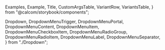 
  Examples,
  Example,
  Title,
  CustomArgsTable,
  VariantRow,
  VariantsTable,
} from "@calcom/storybook/components";

  Dropdown,
  DropdownMenuTrigger,
  DropdownMenuPortal,
  DropdownMenuContent,
  DropdownMenuItem,
  DropdownMenuCheckboxItem,
  DropdownMenuRadioGroup,
  DropdownMenuRadioItem,
  DropdownMenuLabel,
  DropdownMenuSeparator,
} from "./Dropdown";

<Meta title="UI/Form/Dropdown" component={Dropdown} />

<Title title="Dropdown" suffix="Brief" subtitle="Version 2.0 — Last Update: 21 Aug 2023" />

## Definition

`Dropdown` is an element that displays a menu to the user—such as a set of actions or functions.

## Structure

The `Dropdown` component can be used to display a menu to the user.

<CustomArgsTable of={Dropdown} />

### Dropdown components that have arguments:

#### DropdownMenuTrigger

<CustomArgsTable of={DropdownMenuTrigger} />

#### DropdownMenuContent

<CustomArgsTable of={DropdownMenuContent} />

#### DropdownMenuItem

<CustomArgsTable of={DropdownMenuItem} />

#### DropdownMenuSeparator

<CustomArgsTable of={DropdownMenuSeparator} />

## Examples

<Examples title="Dropdown">
  <Example title="Simple">
    <Dropdown>
      <DropdownMenuTrigger>
        <button aria-label="Customise options">Menu</button>
      </DropdownMenuTrigger>
      <DropdownMenuPortal>
        <DropdownMenuContent>
          <DropdownMenuItem>New Tab</DropdownMenuItem>
          <DropdownMenuItem>New Window</DropdownMenuItem>
          <DropdownMenuItem>New Private Window</DropdownMenuItem>
        </DropdownMenuContent>
      </DropdownMenuPortal>
    </Dropdown>
  </Example>
  <Example title="With Direction rtl">
    <Dropdown dir={"rtl"}>
      <DropdownMenuTrigger>
        <button aria-label="Customise options">Menu</button>
      </DropdownMenuTrigger>
      <DropdownMenuPortal>
        <DropdownMenuContent>
          <DropdownMenuItem>New Tab</DropdownMenuItem>
          <DropdownMenuItem>New Window</DropdownMenuItem>
          <DropdownMenuItem>New Private Window</DropdownMenuItem>
        </DropdownMenuContent>
      </DropdownMenuPortal>
    </Dropdown>
  </Example>
</Examples>
<Examples title="Dropdown Trigger">
  <Example title="Simple">
    <Dropdown>
      <DropdownMenuTrigger asChild>
        <button aria-label="Customise options">Menu</button>
      </DropdownMenuTrigger>
      <DropdownMenuPortal>
        <DropdownMenuContent>
          <DropdownMenuItem>New Tab</DropdownMenuItem>
          <DropdownMenuItem>New Window</DropdownMenuItem>
          <DropdownMenuItem>New Private Window</DropdownMenuItem>
        </DropdownMenuContent>
      </DropdownMenuPortal>
    </Dropdown>
  </Example>
  <Example title="Icon">
    <Dropdown>
      <DropdownMenuTrigger asChild>
        <button aria-label="Customise options">
          <Plus />
        </button>
      </DropdownMenuTrigger>
      <DropdownMenuPortal>
        <DropdownMenuContent>
          <DropdownMenuItem>New Tab</DropdownMenuItem>
          <DropdownMenuItem>New Window</DropdownMenuItem>
          <DropdownMenuItem>New Private Window</DropdownMenuItem>
        </DropdownMenuContent>
      </DropdownMenuPortal>
    </Dropdown>
  </Example>
  <Example title=" Not as Child">
    <Dropdown>
      <DropdownMenuTrigger>
        <button aria-label="Customise options">
          <Plus />
        </button>
      </DropdownMenuTrigger>
      <DropdownMenuPortal>
        <DropdownMenuContent>
          <DropdownMenuItem>New Tab</DropdownMenuItem>
          <DropdownMenuItem>New Window</DropdownMenuItem>
          <DropdownMenuItem>New Private Window</DropdownMenuItem>
        </DropdownMenuContent>
      </DropdownMenuPortal>
    </Dropdown>
  </Example>
</Examples>
<Examples title="Dropdown Menu Content">
  <Example title="Align start">
    <Dropdown>
      <DropdownMenuTrigger>
        <button aria-label="Customise options">
          <Plus />
        </button>
      </DropdownMenuTrigger>
      <DropdownMenuPortal>
        <DropdownMenuContent align={"start"}>
          <DropdownMenuItem>New Tab</DropdownMenuItem>
          <DropdownMenuItem>New Window</DropdownMenuItem>
          <DropdownMenuItem>New Private Window</DropdownMenuItem>
        </DropdownMenuContent>
      </DropdownMenuPortal>
    </Dropdown>
  </Example>
  <Example title="Align center">
    <Dropdown>
      <DropdownMenuTrigger>
        <button aria-label="Customise options">
          <Plus />
        </button>
      </DropdownMenuTrigger>
      <DropdownMenuPortal>
        <DropdownMenuContent align={"center"}>
          <DropdownMenuItem>New Tab</DropdownMenuItem>
          <DropdownMenuItem>New Window</DropdownMenuItem>
          <DropdownMenuItem>New Private Window</DropdownMenuItem>
        </DropdownMenuContent>
      </DropdownMenuPortal>
    </Dropdown>
  </Example>
  <Example title="With side offset">
    <Dropdown>
      <DropdownMenuTrigger>
        <button aria-label="Customise options">
          <Plus />
        </button>
      </DropdownMenuTrigger>
      <DropdownMenuPortal>
        <DropdownMenuContent sideOffset={50}>
          <DropdownMenuItem>New Tab</DropdownMenuItem>
          <DropdownMenuItem>New Window</DropdownMenuItem>
          <DropdownMenuItem>New Private Window</DropdownMenuItem>
        </DropdownMenuContent>
      </DropdownMenuPortal>
    </Dropdown>
  </Example>
  <Example title="With Menu Separator">
    <Dropdown>
      <DropdownMenuTrigger>
        <button aria-label="Customise options">
          <Plus />
        </button>
      </DropdownMenuTrigger>
      <DropdownMenuPortal>
        <DropdownMenuContent sideOffset={50}>
          <DropdownMenuItem>New Tab</DropdownMenuItem>
          <DropdownMenuItem>New Window</DropdownMenuItem>
          <DropdownMenuSeparator />
          <DropdownMenuItem>New Private Window</DropdownMenuItem>
        </DropdownMenuContent>
      </DropdownMenuPortal>
    </Dropdown>
  </Example>
</Examples>
<Examples title="Dropdown Menu Item/Label/Radio/Checkbox">
  <Example title="Simple Label">
    <Dropdown>
      <DropdownMenuTrigger>
        <button aria-label="Customise options">
          <Plus />
        </button>
      </DropdownMenuTrigger>
      <DropdownMenuPortal>
        <DropdownMenuContent>
          <DropdownMenuLabel>New Tab</DropdownMenuLabel>
          <DropdownMenuLabel>New Window</DropdownMenuLabel>
          <DropdownMenuLabel>New Private Window</DropdownMenuLabel>
        </DropdownMenuContent>
      </DropdownMenuPortal>
    </Dropdown>
  </Example>
  <Example title="Label with Item">
    <Dropdown>
      <DropdownMenuTrigger>
        <button aria-label="Customise options">
          <Plus />
        </button>
      </DropdownMenuTrigger>
      <DropdownMenuPortal>
        <DropdownMenuContent align={"start"}>
          <DropdownMenuLabel>New</DropdownMenuLabel>
          <DropdownMenuItem>New Tab</DropdownMenuItem>
          <DropdownMenuItem>New Window</DropdownMenuItem>
        </DropdownMenuContent>
      </DropdownMenuPortal>
    </Dropdown>
  </Example>
  <Example title="Radio">
    <Dropdown>
      <DropdownMenuTrigger>
        <button>
          <Plus />
        </button>
      </DropdownMenuTrigger>
      <DropdownMenuPortal>
        <DropdownMenuContent>
          <DropdownMenuRadioGroup
            value="team"
            onValueChange={(event) => console.log("value has changed: ", event)}>
            <DropdownMenuRadioItem value="team">Team</DropdownMenuRadioItem>
            <DropdownMenuRadioItem value="individual">Individual</DropdownMenuRadioItem>
          </DropdownMenuRadioGroup>
        </DropdownMenuContent>
      </DropdownMenuPortal>
    </Dropdown>
  </Example>
  <Example title="Checkbox">
    <Dropdown>
      <DropdownMenuTrigger>
        <button>
          <Plus />
        </button>
      </DropdownMenuTrigger>
      <DropdownMenuPortal>
        <DropdownMenuContent>
          <DropdownMenuCheckboxItem checked={true} onCheckedChange={() => console.log("checked")}>
            Show Bookmarks
          </DropdownMenuCheckboxItem>
          <DropdownMenuCheckboxItem checked={false} onCheckedChange={() => console.log("checked")}>
            Show Full URLs
          </DropdownMenuCheckboxItem>
        </DropdownMenuContent>
      </DropdownMenuPortal>
    </Dropdown>
  </Example>
</Examples>

## Dropdown Story

<Canvas>
  <Story
    name="Dropdown"
    args={{
      dir: "rtl",
      open: false,
      defaultOpen: false,
      asChild: false,
      align: "start",
    }}
    argTypes={{
      dir: {
        control: {
          type: "inline-radio",
          options: ["ltr", "rtl"],
        },
      },
      sideOffset: {
        control: {
          type: "number",
        },
      },
      align: {
        control: {
          type: "inline-radio",
          options: ["center", "start", "end"],
        },
      },
    }}>
    {({ dir, open, defaultOpen, asChild, sideOffset, align }) => (
      <VariantsTable titles={["Default"]} columnMinWidth={150}>
        <VariantRow variant="Default">
          <Dropdown dir={dir} open={open} defaultOpen={defaultOpen}>
            <DropdownMenuTrigger asChild={asChild}>
              <button>Menu</button>
            </DropdownMenuTrigger>
            <DropdownMenuPortal>
              <DropdownMenuContent align={align} sideOffset={sideOffset}>
                <DropdownMenuItem>New Tab</DropdownMenuItem>
                <DropdownMenuItem>New Window</DropdownMenuItem>
                <DropdownMenuItem>New Private Window</DropdownMenuItem>
              </DropdownMenuContent>
            </DropdownMenuPortal>
          </Dropdown>
        </VariantRow>
      </VariantsTable>
    )}
  </Story>
</Canvas>

